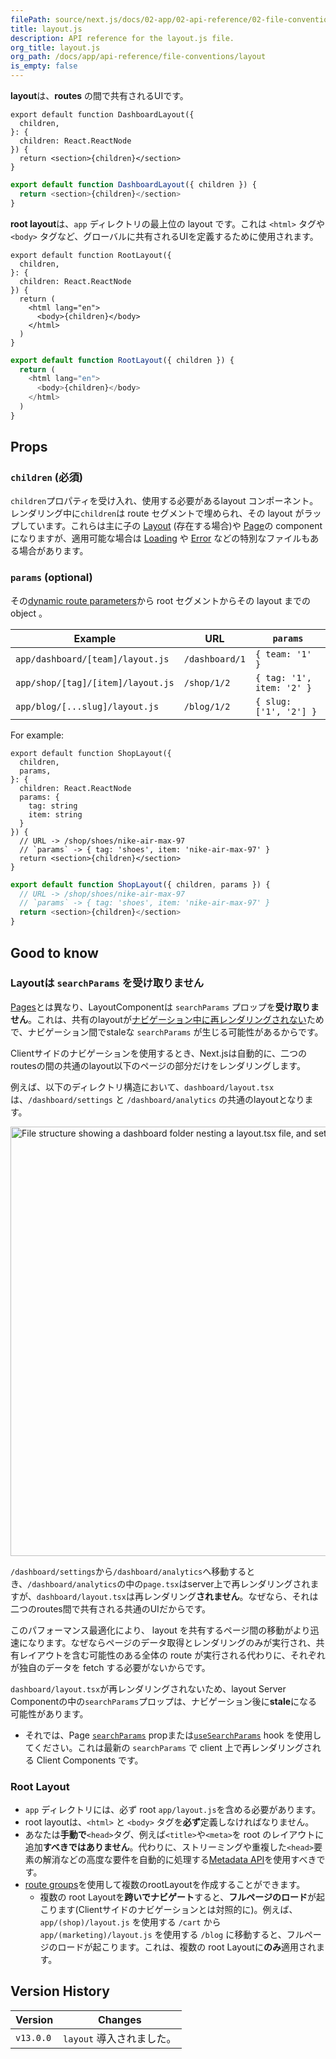 ```yaml
---
filePath: source/next.js/docs/02-app/02-api-reference/02-file-conventions/layout.mdx
title: layout.js
description: API reference for the layout.js file.
org_title: layout.js
org_path: /docs/app/api-reference/file-conventions/layout
is_empty: false
---
```


**layout**は、**routes** の間で共有されるUIです。

```tsx:app/dashboard/layout.tsx
export default function DashboardLayout({
  children,
}: {
  children: React.ReactNode
}) {
  return <section>{children}</section>
}
```

```jsx:app/dashboard/layout.js
export default function DashboardLayout({ children }) {
  return <section>{children}</section>
}
```

**root layout**は、`app` ディレクトリの最上位の layout です。これは `<html>` タグや `<body>` タグなど、グローバルに共有されるUIを定義するために使用されます。

```tsx:app/layout.tsx
export default function RootLayout({
  children,
}: {
  children: React.ReactNode
}) {
  return (
    <html lang="en">
      <body>{children}</body>
    </html>
  )
}
```

```jsx:app/layout.js
export default function RootLayout({ children }) {
  return (
    <html lang="en">
      <body>{children}</body>
    </html>
  )
}
```

## Props

### `children` (必須)

`children`プロパティを受け入れ、使用する必要があるlayout コンポーネント。レンダリング中に`children`は route セグメントで埋められ、その layout がラップしています。これらは主に子の [Layout](/ja/javascript/next.js/v14/02-app/01-building-your-application/01-routing/02-pages-and-layouts#pages) (存在する場合)や [Page](/docs/app/building-your-application/routing/pages-and-layouts#pages)の component になりますが、適用可能な場合は [Loading](/ja/javascript/next.js/v14/02-app/01-building-your-application/01-routing/04-loading-ui-and-streaming) や [Error](/ja/javascript/next.js/v14/02-app/01-building-your-application/01-routing/05-error-handling) などの特別なファイルもある場合があります。

### `params` (optional)

その[dynamic route parameters](/ja/javascript/next.js/v14/02-app/01-building-your-application/01-routing/09-dynamic-routes)から root セグメントからその layout までの object 。

| Example | URL | `params` |
| --------------------------------- | -------------- | ------------------------- |
| `app/dashboard/[team]/layout.js` | `/dashboard/1` | `{ team: '1' }` |
| `app/shop/[tag]/[item]/layout.js` | `/shop/1/2` | `{ tag: '1', item: '2' }` |
| `app/blog/[...slug]/layout.js` | `/blog/1/2` | `{ slug: ['1', '2'] }` |

For example:

```tsx:app/shop/[tag]/[item]/layout.tsx
export default function ShopLayout({
  children,
  params,
}: {
  children: React.ReactNode
  params: {
    tag: string
    item: string
  }
}) {
  // URL -> /shop/shoes/nike-air-max-97
  // `params` -> { tag: 'shoes', item: 'nike-air-max-97' }
  return <section>{children}</section>
}
```

```jsx:app/shop/[tag]/[item]/layout.js
export default function ShopLayout({ children, params }) {
  // URL -> /shop/shoes/nike-air-max-97
  // `params` -> { tag: 'shoes', item: 'nike-air-max-97' }
  return <section>{children}</section>
}
```

## Good to know

### Layoutは `searchParams` を受け取りません

[Pages](/ja/javascript/next.js/v14/02-app/02-api-reference/02-file-conventions/page)とは異なり、LayoutComponentは `searchParams` プロップを**受け取りません**。これは、共有のlayoutが[ナビゲーション中に再レンダリングされない](/ja/javascript/next.js/v14/02-app/01-building-your-application/01-routing/03-linking-and-navigating#4-partial-rendering)ためで、ナビゲーション間でstaleな `searchParams` が生じる可能性があるからです。

Clientサイドのナビゲーションを使用するとき、Next.jsは自動的に、二つのroutesの間の共通のlayout以下のページの部分だけをレンダリングします。

例えば、以下のディレクトリ構造において、`dashboard/layout.tsx` は、`/dashboard/settings` と `/dashboard/analytics` の共通のlayoutとなります。

<Image
  alt="File structure showing a dashboard folder nesting a layout.tsx file, and settings and analytics folders with their own pages"
  srcLight="/docs/light/shared-dashboard-layout.png"
  srcDark="/docs/dark/shared-dashboard-layout.png"
  width="1600"
  height="687"
/>

`/dashboard/settings`から`/dashboard/analytics`へ移動するとき、`/dashboard/analytics`の中の`page.tsx`はserver上で再レンダリングされますが、`dashboard/layout.tsx`は再レンダリング**されません**。なぜなら、それは二つのroutes間で共有される共通のUIだからです。

このパフォーマンス最適化により、 layout を共有するページ間の移動がより迅速になります。なぜならページのデータ取得とレンダリングのみが実行され、共有レイアウトを含む可能性のある全体の route が実行される代わりに、それぞれが独自のデータを fetch する必要がないからです。

`dashboard/layout.tsx`が再レンダリングされないため、layout Server Componentの中の`searchParams`プロップは、ナビゲーション後に**stale**になる可能性があります。

- それでは、Page [`searchParams`](/ja/javascript/next.js/v14/02-app/02-api-reference/02-file-conventions/page#searchparams-optional) propまたは[`useSearchParams`](/ja/javascript/next.js/v14/02-app/02-api-reference/04-functions/use-search-params) hook を使用してください。これは最新の `searchParams` で client 上で再レンダリングされる Client Components です。

### Root Layout

- `app` ディレクトリには、必ず root `app/layout.js`を含める必要があります。
- root layoutは、`<html>` と `<body>` タグを**必ず**定義しなければなりません。
- あなたは**手動で**`<head>`タグ、例えば`<title>`や`<meta>`を root のレイアウトに追加**すべきではありません**。代わりに、ストリーミングや重複した`<head>`要素の解消などの高度な要件を自動的に処理する[Metadata API](/ja/javascript/next.js/v14/02-app/02-api-reference/04-functions/generate-metadata)を使用すべきです。
- [route groups](/ja/javascript/next.js/v14/02-app/01-building-your-application/01-routing/07-route-groups)を使用して複数のrootLayoutを作成することができます。
  - 複数の root Layoutを**跨いでナビゲート**すると、**フルページのロード**が起こります(Clientサイドのナビゲーションとは対照的に)。例えば、 `app/(shop)/layout.js` を使用する `/cart` から `app/(marketing)/layout.js` を使用する `/blog` に移動すると、フルページのロードが起こります。これは、複数の root Layoutに**のみ**適用されます。

## Version History

| Version | Changes |
| --------- | -------------------- |
| `v13.0.0` | `layout` 導入されました。|
